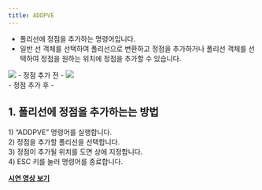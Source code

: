 ```yaml
---
title: ADDPVE
---
```



[image1]: ../../../../../assets/images/commands/addpve/image1.png
[image2]: ../../../../../assets/images/commands/addpve/image2.png

* 폴리선에 정점을 추가하는 명령어입니다.  
* 일반 선 객체를 선택하여 폴리선으로 변환하고 정점을 추가하거나 폴리선 객체를 선택하여 정점을 원하는 위치에 정점을 추가할 수 있습니다.

![][image1]
  \- 정점 추가 전 \-
![][image2]  
 \- 정점 추가 후 \-

## **1\. 폴리선에 정점을 추가하는는 방법**

1\) “ADDPVE” 명령어를 실행합니다.  
2\) 정점을 추가할 폴리선을 선택합니다.  
3\) 정점이 추가될 위치를 도면 상에 지정합니다.  
4\) ESC 키를 눌러 명령어를 종료합니다.

[**<Icon name="youtube" class="emoji"/> 시연 영상 보기**](https://youtu.be/Ua-NiZE1pII) 